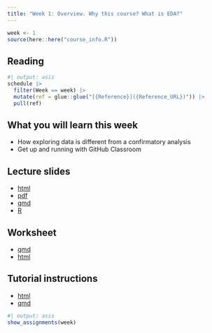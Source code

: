 ```yaml
---
title: "Week 1: Overview. Why this course? What is EDA?"
---
```


```r
week <- 1
source(here::here("course_info.R"))
```

## Reading

```r
#| output: asis
schedule |>
  filter(Week == week) |>
  mutate(ref = glue::glue("[{Reference}]({Reference_URL})")) |>
  pull(ref)
```

## What you will learn this week

- How exploring data is different from a confirmatory analysis
- Get up and running with GitHub Classroom

## Lecture slides

- [html](https://ddde.numbat.space/week1/slides.html)
- [pdf](https://ddde.numbat.space/week1/slides.pdf)
- [qmd](https://ddde.numbat.space/week1/slides.qmd)
- [R](https://ddde.numbat.space/week1/slides.R)

## Worksheet

- [qmd](https://ddde.numbat.space/week1/worksheet.qmd)
- [html](https://ddde.numbat.space/week1/worksheet.html)

## Tutorial instructions

- [html](https://ddde.numbat.space/week1/tutorial.html)
- [qmd](https://ddde.numbat.space/week1/tutorial.qmd)


```r
#| output: asis
show_assignments(week)
```
